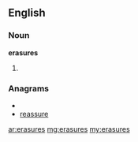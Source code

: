 ==English==

===Noun===
'''erasures'''

# {{plural of|[[erasure]]}}

===Anagrams===
* {{alphagram|aeerrssu}}
* [[reassure#English|reassure]]

[[ar:erasures]]
[[mg:erasures]]
[[my:erasures]]